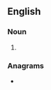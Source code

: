 ==English==

===Noun===
{{head|en|noun form}}

# {{plural of|en|insinuator}}

===Anagrams===
* {{anagrams|en|a=aiinnorsstu|sturionians}}